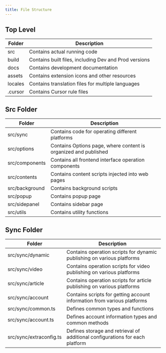 ```yaml
---
title: File Structure
---
```


## Top Level

| Folder | Description |
| --- | --- |
| src | Contains actual running code |
| build | Contains built files, including Dev and Prod versions |
| docs | Contains development documentation |
| assets | Contains extension icons and other resources |
| locales | Contains translation files for multiple languages |
| .cursor| Contains Cursor rule files |

## Src Folder

| Folder | Description |
| --- | --- |
| src/sync | Contains code for operating different platforms |
| src/options | Contains Options page, where content is organized and published |
| src/components | Contains all frontend interface operation components |
| src/contents | Contains content scripts injected into web pages |
| src/background | Contains background scripts |
| src/popup | Contains popup page |
| src/sidepanel | Contains sidebar page |
| src/utils | Contains utility functions |

## Sync Folder

| Folder | Description |
| --- | --- |
| src/sync/dynamic | Contains operation scripts for dynamic publishing on various platforms |
| src/sync/video | Contains operation scripts for video publishing on various platforms |
| src/sync/article | Contains operation scripts for article publishing on various platforms |
| src/sync/account | Contains scripts for getting account information from various platforms |
| src/sync/common.ts | Defines common types and functions |
| src/sync/account.ts | Defines account information types and common methods |
| src/sync/extraconfig.ts | Defines storage and retrieval of additional configurations for each platform | 